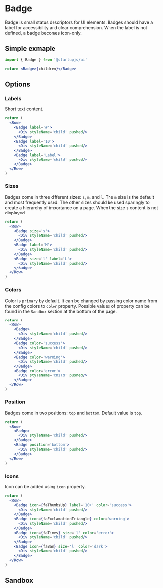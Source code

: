 
# Badge

Badge is small status descriptors for UI elements. Badges should have a label for accessibility and clear comprehension. When the label is not defined, a badge becomes icon-only.

## Simple exmaple

```jsx
import { Badge } from '@startupjs/ui'

return <Badge>{children}</Badge>
```

## Options

### Labels

Short text content.

```jsx example
return (
  <Row>
    <Badge label='#'>
      <Div styleName='child' pushed/>
    </Badge>
    <Badge label='10'>
      <Div styleName='child' pushed/>
    </Badge>
    <Badge label='Label'>
      <Div styleName='child' pushed/>
    </Badge>
  </Row>
)
```

### Sizes

Badges come in three different sizes: `s`, `m`, and `l`. The `m` size is the default and most frequently used. The other sizes should be used sparingly to create a hierarchy of importance on a page. When the size `s` content is not displayed.

```jsx example
return (
  <Row>
    <Badge size='s'>
      <Div styleName='child' pushed/>
    </Badge>
    <Badge label='M'>
      <Div styleName='child' pushed/>
    </Badge>
    <Badge size='l' label='L'>
      <Div styleName='child' pushed/>
    </Badge>
  </Row>
)
```

### Colors

Color is `primary` by default. It can be changed by passing color name from the config colors to `color` property. Possible values of property can be found in the `Sandbox` section at the bottom of the page.

```jsx example
return (
  <Row>
    <Badge>
      <Div styleName='child' pushed/>
    </Badge>
    <Badge color='success'>
      <Div styleName='child' pushed/>
    </Badge>
    <Badge color='warning'>
      <Div styleName='child' pushed/>
    </Badge>
    <Badge color='error'>
      <Div styleName='child' pushed/>
    </Badge>
  </Row>
)
```

### Position

Badges come in two positions: `top` and `bottom`. Default value is `top`.

```jsx example
return (
  <Row>
    <Badge>
      <Div styleName='child' pushed/>
    </Badge>
    <Badge position='bottom'>
      <Div styleName='child' pushed/>
    </Badge>
  </Row>
)
```

### Icons

Icon can be added using `icon` property.


```jsx example
return (
  <Row>
    <Badge icon={faThumbsUp} label='10+' color='success'>
      <Div styleName='child' pushed/>
    </Badge>
    <Badge icon={faExclamationTriangle} color='warning'>
      <Div styleName='child' pushed/>
    </Badge>
    <Badge icon={faTimes} size='l' color='error'>
      <Div styleName='child' pushed/>
    </Badge>
    <Badge icon={faBan} size='l' color='dark'>
      <Div styleName='child' pushed/>
    </Badge>
  </Row>
)
```

## Sandbox

<Sandbox Component={Badge} />
